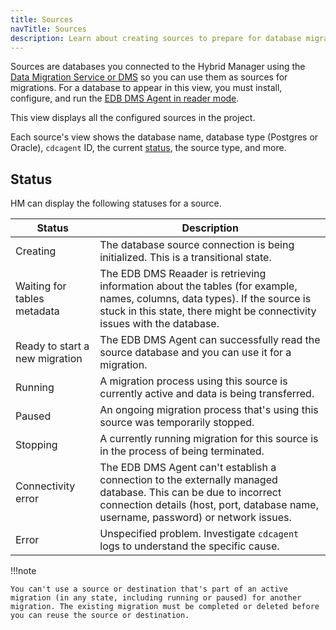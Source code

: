 ```yaml
---
title: Sources
navTitle: Sources
description: Learn about creating sources to prepare for database migrations to Hybrid Manager.
---
```


Sources are databases you connected to the Hybrid Manager using the [Data Migration Service or DMS](/edb-postgres-ai/latest/hybrid-manager/using_hybrid_manager/migration/) so you can use them as sources for migrations. For a database to appear in this view, you must install, configure, and run the [EDB DMS Agent in reader mode](/edb-postgres-ai/latest/hybrid-manager/using_hybrid_manager/migration/installing/).

This view displays all the configured sources in the project.

Each source's view shows the database name, database type (Postgres or Oracle), `cdcagent` ID, the current [status](sources.mdx#status), the source type, and more.

## Status

HM can display the following statuses for a source.

| Status                         | Description                                                                                                                                                                                            |
| ------------------------------ | ------------------------------------------------------------------------------------------------------------------------------------------------------------------------------------------------------ |
| Creating                       | The database source connection is being initialized. This is a transitional state.                                                                                                                     |
| Waiting for tables metadata    | The EDB DMS Reaader is retrieving information about the tables (for example, names, columns, data types). If the source is stuck in this state, there might be connectivity issues with the database.  |
| Ready to start a new migration | The EDB DMS Agent can successfully read the source database and you can use it for a migration.                                                                                                       |
| Running                        | A migration process using this source is currently active and data is being transferred.                                                                                                               |
| Paused                         | An ongoing migration process that's using this source was temporarily stopped.                                                                                                                         |
| Stopping                       | A currently running migration for this source is in the process of being terminated.                                                                                                                   |
| Connectivity error             | The EDB DMS Agent can't establish a connection to the externally managed database. This can be due to incorrect connection details (host, port, database name, username, password) or network issues. |
| Error                          | Unspecified problem. Investigate `cdcagent` logs to understand the specific cause.                                                                                                                    |

!!!note

    You can't use a source or destination that's part of an active migration (in any state, including running or paused) for another migration. The existing migration must be completed or deleted before you can reuse the source or destination.
    
